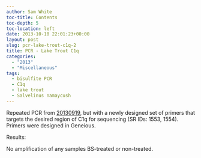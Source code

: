 ```yaml
---
author: Sam White
toc-title: Contents
toc-depth: 5
toc-location: left
date: 2013-10-10 22:01:23+00:00
layout: post
slug: pcr-lake-trout-c1q-2
title: PCR - Lake Trout C1q
categories:
  - "2013"
  - "Miscellaneous"
tags:
  - bisulfite PCR
  - C1q
  - lake trout
  - Salvelinus namaycush
---
```


Repeated PCR from [20130919](/Sam%27s+Working+Notebook+July+-+December+2013#sjw20130919), but with a newly designed set of primers that targets the desired region of C1q for sequencing (SR IDs: 1553, 1554). Primers were designed in Geneious.

Results:

No amplification of any samples BS-treated or non-treated.
